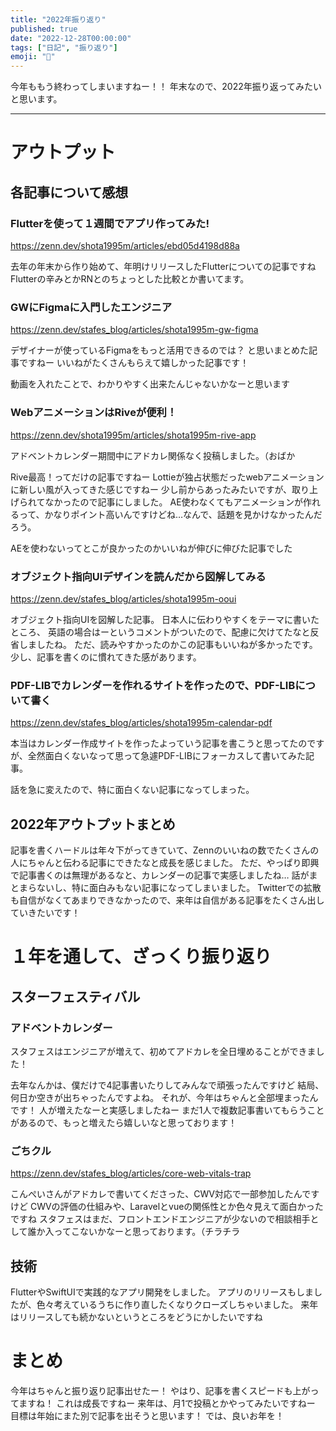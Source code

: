 ```yaml
---
title: "2022年振り返り"
published: true
date: "2022-12-28T00:00:00"
tags: ["日記", "振り返り"]
emoji: "🐯"
---
```


今年ももう終わってしまいますねー！！
年末なので、2022年振り返ってみたいと思います。

---

# アウトプット

## 各記事について感想

### Flutterを使って１週間でアプリ作ってみた!

https://zenn.dev/shota1995m/articles/ebd05d4198d88a

去年の年末から作り始めて、年明けリリースしたFlutterについての記事ですね
Flutterの辛みとかRNとのちょっとした比較とか書いてます。

### GWにFigmaに入門したエンジニア

https://zenn.dev/stafes_blog/articles/shota1995m-gw-figma

デザイナーが使っているFigmaをもっと活用できるのでは？
と思いまとめた記事ですねー
いいねがたくさんもらえて嬉しかった記事です！

動画を入れたことで、わかりやすく出来たんじゃないかなーと思います

### WebアニメーションはRiveが便利！

https://zenn.dev/shota1995m/articles/shota1995m-rive-app

アドベントカレンダー期間中にアドカレ関係なく投稿しました。（おばか

Rive最高！ってだけの記事ですねー
Lottieが独占状態だったwebアニメーションに新しい風が入ってきた感じですねー
少し前からあったみたいですが、取り上げられてなかったので記事にしました。
AE使わなくてもアニメーションが作れるって、かなりポイント高いんですけどね…なんで、話題を見かけなかったんだろう。

AEを使わないってとこが良かったのかいいねが伸びに伸びた記事でした

### オブジェクト指向UIデザインを読んだから図解してみる

https://zenn.dev/stafes_blog/articles/shota1995m-ooui

オブジェクト指向UIを図解した記事。
日本人に伝わりやすくをテーマに書いたところ、
英語の場合はーというコメントがついたので、配慮に欠けてたなと反省しましたね。
ただ、読みやすかったのかこの記事もいいねが多かったです。
少し、記事を書くのに慣れてきた感があります。

### PDF-LIBでカレンダーを作れるサイトを作ったので、PDF-LIBについて書く

https://zenn.dev/stafes_blog/articles/shota1995m-calendar-pdf

本当はカレンダー作成サイトを作ったよっていう記事を書こうと思ってたのですが、全然面白くないなって思って急遽PDF-LIBにフォーカスして書いてみた記事。

話を急に変えたので、特に面白くない記事になってしまった。

## 2022年アウトプットまとめ

記事を書くハードルは年々下がってきていて、Zennのいいねの数でたくさんの人にちゃんと伝わる記事にできたなと成長を感じました。 
ただ、やっぱり即興で記事書くのは無理があるなと、カレンダーの記事で実感しましたね…
話がまとまらないし、特に面白みもない記事になってしまいました。
Twitterでの拡散も自信がなくてあまりできなかったので、来年は自信がある記事をたくさん出していきたいです！

# １年を通して、ざっくり振り返り

## スターフェスティバル

### アドベントカレンダー

スタフェスはエンジニアが増えて、初めてアドカレを全日埋めることができました！

去年なんかは、僕だけで4記事書いたりしてみんなで頑張ったんですけど
結局、何日か空きが出ちゃったんですよね。
それが、今年はちゃんと全部埋まったんです！
人が増えたなーと実感しましたねー
まだ1人で複数記事書いてもらうことがあるので、もっと増えたら嬉しいなと思っております！

### ごちクル

https://zenn.dev/stafes_blog/articles/core-web-vitals-trap

こんぺいさんがアドカレで書いてくださった、CWV対応で一部参加したんですけど
CWVの評価の仕組みや、Laravelとvueの関係性とか色々見えて面白かったですね
スタフェスはまだ、フロントエンドエンジニアが少ないので相談相手として誰か入ってこないかなーと思っております。（チラチラ

## 技術

FlutterやSwiftUIで実践的なアプリ開発をしました。
アプリのリリースもしましたが、色々考えているうちに作り直したくなりクローズしちゃいました。
来年はリリースしても続かないというところをどうにかしたいですね

# まとめ

今年はちゃんと振り返り記事出せたー！
やはり、記事を書くスピードも上がってますね！
これは成長ですねー
来年は、月1で投稿とかやってみたいですねー
目標は年始にまた別で記事を出そうと思います！
では、良いお年を！   